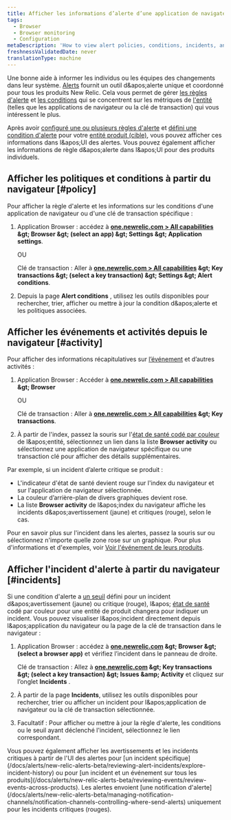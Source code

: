 ```yaml
---
title: Afficher les informations d’alerte d’une application de navigateur
tags:
  - Browser
  - Browser monitoring
  - Configuration
metaDescription: 'How to view alert policies, conditions, incidents, and other activity and events directly the browser monitoring UI.'
freshnessValidatedDate: never
translationType: machine
---
```


Une bonne <InlinePopover type="alerts" />aide à informer les individus ou les équipes des changements dans leur système. [Alerts](/docs/alerts/new-relic-alerts-beta/getting-started/new-relic-alerts) fournit un outil d&amp;apos;alerte unique et coordonné pour tous les produits New Relic. Cela vous permet de gérer [les règles d'alerte](/docs/alerts/new-relic-alerts-beta/getting-started/alerts-glossary#alert-policy) et [les conditions](/docs/alerts/new-relic-alerts-beta/getting-started/alerts-glossary#alert-condition) qui se concentrent sur les métriques de [l'entité](/docs/alerts/new-relic-alerts-beta/getting-started/alerts-glossary#alert-entity) (telles que les applications de navigateur ou la clé de transaction) qui vous intéressent le plus.

Après avoir [configuré une ou plusieurs règles d'alerte](/docs/alerts/organize-alerts/create-edit-or-find-alert-policy/) et [défini une condition d'alerte](/docs/alerts/new-relic-alerts-beta/configuring-alert-policies/define-alert-conditions) pour votre [entité produit (cible)](/docs/alerts/new-relic-alerts-beta/configuring-alert-policies/select-product-targets-alert-condition), vous pouvez afficher ces informations dans l&amp;apos;UI des alertes. Vous pouvez également afficher les informations de règle d&amp;apos;alerte dans l&amp;apos;UI pour des produits individuels.

## Afficher les politiques et conditions à partir du navigateur [#policy]

Pour afficher la règle d'alerte et les informations sur les conditions d'une application de navigateur ou d'une clé de transaction spécifique :

1. Application Browser : accédez à <DNT>**[one.newrelic.com &gt; All capabilities](https://one.newrelic.com/all-capabilities) &amp;gt; Browser &amp;gt; (select an app) &amp;gt; Settings &amp;gt; Application settings**</DNT>.

   OU

   Clé de transaction : Aller à <DNT>**[one.newrelic.com &gt; All capabilities](https://one.newrelic.com/all-capabilities) &amp;gt; Key transactions &amp;gt; (select a key transaction) &amp;gt; Settings &amp;gt; Alert conditions**</DNT>.

2. Depuis la page <DNT>**Alert conditions**</DNT> , utilisez les outils disponibles pour rechercher, trier, afficher ou mettre à jour la condition d&amp;apos;alerte et les politiques associées.

## Afficher les événements et activités depuis le navigateur [#activity]

Pour afficher des informations récapitulatives sur [l’événement](/docs/alerts/new-relic-alerts-beta/getting-started/alerts-glossary#event) et d’autres activités :

1. Application Browser : Accéder à <DNT>**[one.newrelic.com &gt; All capabilities](https://one.newrelic.com/all-capabilities) &amp;gt; Browser**</DNT>

   OU

   Clé de transaction : Aller à <DNT>**[one.newrelic.com &gt; All capabilities](https://one.newrelic.com/all-capabilities) &amp;gt; Key transactions**</DNT>.

2. À partir de l'index, passez la souris sur l'[état de santé codé par couleur](/docs/alerts/new-relic-alerts-beta/getting-started/alerts-glossary#health-status) de l&amp;apos;entité, sélectionnez un lien dans la liste <DNT>**Browser activity**</DNT> ou sélectionnez une application de navigateur spécifique ou une transaction clé pour afficher des détails supplémentaires.

Par exemple, si un incident d’alerte critique se produit :

* L'indicateur d'état de santé devient rouge sur l'index du navigateur et sur l'application de navigateur sélectionnée.
* La couleur d’arrière-plan de divers graphiques devient rose.
* La liste <DNT>**Browser activity**</DNT> de l&amp;apos;index du navigateur affiche les incidents d&amp;apos;avertissement (jaune) et critiques (rouge), selon le cas.

Pour en savoir plus sur l'incident dans les alertes, passez la souris sur ou sélectionnez n'importe quelle zone rose sur un graphique. Pour plus d'informations et d'exemples, voir [Voir l'événement de leurs produits](/docs/alerts/new-relic-alerts-beta/reviewing-events/view-events-their-products).

## Afficher l'incident d'alerte à partir du navigateur [#incidents]

Si une condition d'alerte a [un seuil](/docs/alerts/new-relic-alerts-beta/getting-started/alerts-glossary#alert-threshold) défini pour un incident d&amp;apos;avertissement (jaune) ou critique (rouge), l&amp;apos; [état de santé](/docs/alerts/new-relic-alerts-beta/getting-started/alerts-glossary#health-status) codé par couleur pour une entité de produit changera pour indiquer un incident. Vous pouvez visualiser l&amp;apos;incident directement depuis l&amp;apos;application du navigateur ou la page de la clé de transaction dans le navigateur :

1. Application Browser : accédez à <DNT>**[one.newrelic.com](https://one.newrelic.com/all-capabilities) &amp;gt; Browser &amp;gt; (select a browser app)**</DNT> et vérifiez l’incident dans le panneau de droite.

   Clé de transaction : Allez à <DNT>**[one.newrelic.com](https://one.newrelic.com/all-capabilities) &amp;gt; Key transactions &amp;gt; (select a key transaction) &amp;gt; Issues &amp;amp; Activity**</DNT> et cliquez sur l’onglet <DNT>**Incidents**</DNT> .

2. À partir de la page <DNT>**Incidents**</DNT>, utilisez les outils disponibles pour rechercher, trier ou afficher un incident pour l&amp;apos;application de navigateur ou la clé de transaction sélectionnée.

3. Facultatif : Pour afficher ou mettre à jour la règle d'alerte, les conditions ou le seuil ayant déclenché l'incident, sélectionnez le lien correspondant.

<Callout variant="tip">
  Vous pouvez également afficher les avertissements et les incidents critiques à partir de l'UI des alertes pour [un incident spécifique](/docs/alerts/new-relic-alerts-beta/reviewing-alert-incidents/explore-incident-history) ou pour [un incident et un événement sur tous les produits](/docs/alerts/new-relic-alerts-beta/reviewing-events/review-events-across-products). Les alertes envoient [une notification d'alerte](/docs/alerts/new-relic-alerts-beta/managing-notification-channels/notification-channels-controlling-where-send-alerts) uniquement pour les incidents critiques (rouges).
</Callout>